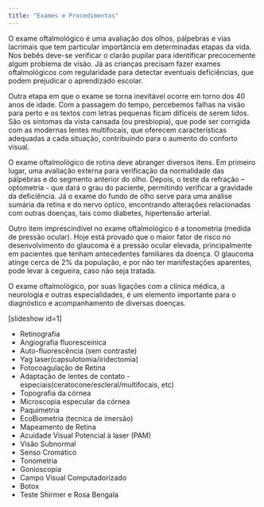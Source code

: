 ```yaml
---
title: "Exames e Procedimentos"
---
```


O exame oftalmológico é uma avaliação dos olhos, pálpebras e vias lacrimais que tem particular importância em determinadas etapas da vida. Nos bebês deve-se verificar o clarão pupilar para identificar precocemente algum problema de visão. Já as crianças precisam fazer exames oftalmológicos com regularidade para detectar eventuais deficiências, que podem prejudicar o aprendizado escolar.

Outra etapa em que o exame se torna inevitável ocorre em torno dos 40 anos de idade. Com a passagem do tempo, percebemos falhas na visão para perto e os textos com letras pequenas ficam difíceis de serem lidos. São os sintomas da vista cansada (ou presbiopia), que pode ser corrigida com as modernas lentes multifocais, que oferecem características adequadas a cada situação, contribuindo para o aumento do conforto visual.

O exame oftalmológico de rotina deve abranger diversos itens. Em primeiro lugar, uma avaliação externa para verificação da normalidade das pálpebras e do segmento anterior do olho. Depois, o teste da refração – optometria - que dará o grau do paciente, permitindo verificar a gravidade da deficiência. Já o exame do fundo de olho serve para uma análise sumária da retina e do nervo óptico, encontrando alterações relacionadas com outras doenças, tais como diabetes, hipertensão arterial.

Outro item imprescindível no exame oftalmológico é a tonometria (medida de pressão ocular). Hoje está provado que o maior fator de risco no desenvolvimento do glaucoma é a pressão ocular elevada, principalmente em pacientes que tenham antecedentes familiares da doença. O glaucoma atinge cerca de 2% da população, e por não ter manifestações aparentes, pode levar à cegueira, caso não seja tratada.

O exame oftalmológico, por suas ligações com a clínica médica, a neurologia e outras especialidades, é um elemento importante para o diagnóstico e acompanhamento de diversas doenças.

\[slideshow id=1\]

-   Retinografia
-   Angiografia fluoresceinica
-   Auto-fluorescência (sem contraste)
-   Yag laser(capsulotomia/iridectomia)
-   Fotocoagulação de Retina
-   Adaptação de lentes de contato - especiais(ceratocone/escleral/multifocais, etc)
-   Topografia da córnea
-   Microscopia especular da córnea
-   Paquimetria
-   EcoBiometria (tecnica de imersão)
-   Mapeamento de Retina
-   Acuidade Visual Potencial à laser (PAM)
-   Visão Subnormal
-   Senso Cromático
-   Tonometria
-   Gonioscopia
-   Campo Visual Computadorizado
-   Botox
-   Teste Shirmer e Rosa Bengala
